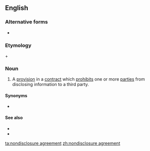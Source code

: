 ==English==

===Alternative forms===
* {{l|en|non-disclosure agreement}}

===Etymology===
{{m|en|nondisclosure}} + {{m|en|agreement}}

===Noun===
{{en-noun|head=[[nondisclosure]] [[agreement]]}}

# {{lb|en|legal|business}} A [[provision]] in a [[contract]] which [[prohibits]] one or more [[party|parties]] from disclosing information to a third party.

====Synonyms====
* {{l|en|NDA}}

====See also====
* {{pedialite}}
* {{l|en|open the kimono}}

[[ta:nondisclosure agreement]]
[[zh:nondisclosure agreement]]